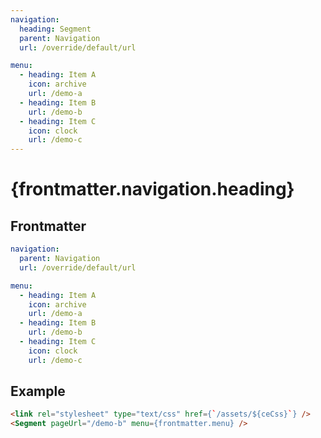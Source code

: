 ```yaml
---
navigation:
  heading: Segment
  parent: Navigation
  url: /override/default/url

menu:
  - heading: Item A
    icon: archive
    url: /demo-a
  - heading: Item B
    url: /demo-b
  - heading: Item C
    icon: clock
    url: /demo-c
---
```


# {frontmatter.navigation.heading}
## Frontmatter
```yaml
navigation:
  parent: Navigation
  url: /override/default/url

menu:
  - heading: Item A
    icon: archive
    url: /demo-a
  - heading: Item B
    url: /demo-b
  - heading: Item C
    icon: clock
    url: /demo-c
```


## Example
```html
<link rel="stylesheet" type="text/css" href={`/assets/${ceCss}`} />
<Segment pageUrl="/demo-b" menu={frontmatter.menu} />
```

<link rel="stylesheet" type="text/css" href={`/assets/${ceCss}`} />
<Segment pageUrl="/demo-b" menu={frontmatter.menu} />
